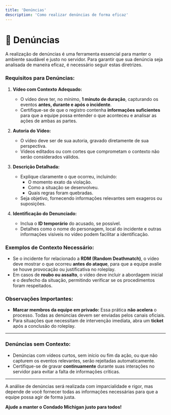 ```yaml
---
title: 'Denúncias'
description: 'Como realizar denúncias de forma eficaz'
---
```


# 📢 Denúncias

A realização de denúncias é uma ferramenta essencial para manter o ambiente saudável e justo no servidor. Para garantir que sua denúncia seja analisada de maneira eficaz, é necessário seguir estas diretrizes.

### Requisitos para Denúncias:

1. **Vídeo com Contexto Adequado:**
   - O vídeo deve ter, no mínimo, **1 minuto de duração**, capturando os eventos **antes, durante e após o incidente**.
   - Certifique-se de que o registro contenha **informações suficientes** para que a equipe possa entender o que aconteceu e analisar as ações de ambas as partes.

2. **Autoria do Vídeo:**
   - O vídeo deve ser de sua autoria, gravado diretamente de sua perspectiva.
   - Vídeos editados ou com cortes que comprometam o contexto não serão considerados válidos.

3. **Descrição Detalhada:**
   - Explique claramente o que ocorreu, incluindo:
     - O momento exato da violação.
     - Como a situação se desenvolveu.
     - Quais regras foram quebradas.
   - Seja objetivo, fornecendo informações relevantes sem exageros ou suposições.

4. **Identificação do Denunciado:**
   - Inclua o **ID temporário** do acusado, se possível.
   - Detalhes como o nome do personagem, local do incidente e outras informações visíveis no vídeo podem facilitar a identificação.

### Exemplos de Contexto Necessário:
- Se o incidente for relacionado a **RDM (Random Deathmatch)**, o vídeo deve mostrar o que ocorreu **antes do ataque**, para que a equipe avalie se houve provocação ou justificativa no roleplay.
- Em casos de **roubo ou assalto**, o vídeo deve incluir a abordagem inicial e o desfecho da situação, permitindo verificar se os procedimentos foram respeitados.

### Observações Importantes:
- **Marcar membros da equipe em privado:** Essa prática **não acelera** o processo. Todas as denúncias devem ser enviadas pelos canais oficiais.
- Para situações que necessitam de intervenção imediata, abra um **ticket** após a conclusão do roleplay.

---

### Denúncias sem Contexto:
- Denúncias com vídeos curtos, sem início ou fim da ação, ou que não capturem os eventos relevantes, serão rejeitadas automaticamente.
- Certifique-se de gravar **continuamente** durante suas interações no servidor para evitar a falta de informações críticas.

---

A análise de denúncias será realizada com imparcialidade e rigor, mas depende de você fornecer todas as informações necessárias para que a equipe possa agir de forma justa.

**Ajude a manter o Condado Michigan justo para todos!**